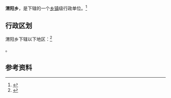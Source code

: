 {{multiple issues|
{{expand|time=2013-03-22T17:22:54+00:00}}
{{expert|time=2013-03-22T17:22:54+00:00}}
{{trivia|time=2013-03-22T17:22:54+00:00}}
}}
{{中国乡级行政区|62/11/22/200/000}}

'''渭阳乡'''，是{{PRC admin/fullname|62/11/22/200/000|3}}下辖的一个[[乡镇|乡镇]]级行政单位。<ref>{{PRC admin/ref sgc|{{PRC admin/parent|62/11/22/200/000}}}}</ref>

== 行政区划 ==

渭阳乡下辖以下地区：<ref>{{PRC admin/ref sgc|62/11/22/200/000}}</ref>

{{PRC admin/children|62/11/22/200/000}}。

== 参考资料 ==

{{reflist}}

{{行政区划小作品}}
{{PRC admin/navcat|62/11/22/200/000}}
